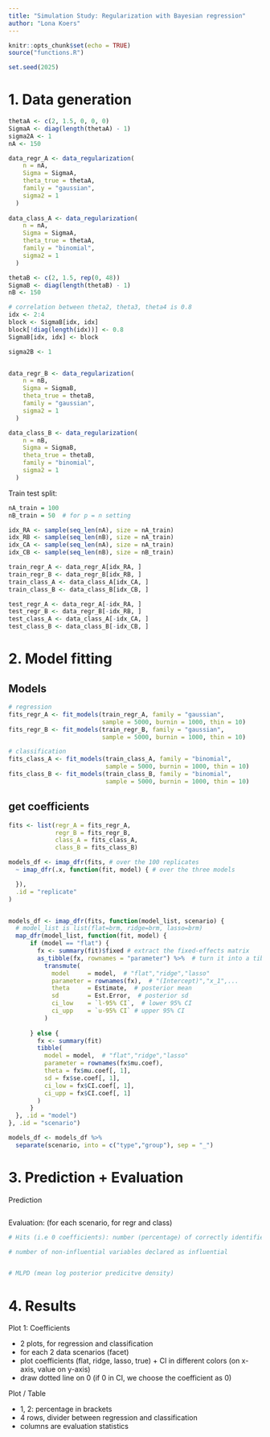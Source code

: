 ```yaml
---
title: "Simulation Study: Regularization with Bayesian regression"
author: "Lona Koers"
---
```


```r
knitr::opts_chunk$set(echo = TRUE)
source("functions.R")
```

```r
set.seed(2025)
```

# 1. Data generation

```r
thetaA <- c(2, 1.5, 0, 0, 0)
SigmaA <- diag(length(thetaA) - 1)
sigma2A <- 1
nA <- 150

data_regr_A <- data_regularization(
    n = nA,
    Sigma = SigmaA,
    theta_true = thetaA,
    family = "gaussian",
    sigma2 = 1
  )
  
data_class_A <- data_regularization(
    n = nA,
    Sigma = SigmaA,
    theta_true = thetaA,
    family = "binomial",
    sigma2 = 1
  )
```


```r
thetaB <- c(2, 1.5, rep(0, 48))
SigmaB <- diag(length(thetaB) - 1)
nB <- 150

# correlation between theta2, theta3, theta4 is 0.8
idx <- 2:4
block <- SigmaB[idx, idx]
block[!diag(length(idx))] <- 0.8
SigmaB[idx, idx] <- block

sigma2B <- 1


data_regr_B <- data_regularization(
    n = nB,
    Sigma = SigmaB,
    theta_true = thetaB,
    family = "gaussian",
    sigma2 = 1
  )

data_class_B <- data_regularization(
    n = nB,
    Sigma = SigmaB,
    theta_true = thetaB,
    family = "binomial",
    sigma2 = 1
  )
```

Train test split:

```r
nA_train = 100
nB_train = 50  # for p = n setting

idx_RA <- sample(seq_len(nA), size = nA_train)
idx_RB <- sample(seq_len(nB), size = nA_train)
idx_CA <- sample(seq_len(nA), size = nA_train)
idx_CB <- sample(seq_len(nB), size = nB_train)

train_regr_A <- data_regr_A[idx_RA, ]
train_regr_B <- data_regr_B[idx_RB, ]
train_class_A <- data_class_A[idx_CA, ]
train_class_B <- data_class_B[idx_CB, ]

test_regr_A <- data_regr_A[-idx_RA, ]
test_regr_B <- data_regr_B[-idx_RB, ]
test_class_A <- data_class_A[-idx_CA, ]
test_class_B <- data_class_B[-idx_CB, ]
```


# 2. Model fitting

## Models

```r
# regression
fits_regr_A <- fit_models(train_regr_A, family = "gaussian",
                          sample = 5000, burnin = 1000, thin = 10)
fits_regr_B <- fit_models(train_regr_B, family = "gaussian",
                          sample = 5000, burnin = 1000, thin = 10)

# classification
fits_class_A <- fit_models(train_class_A, family = "binomial",
                           sample = 5000, burnin = 1000, thin = 10)
fits_class_B <- fit_models(train_class_B, family = "binomial",
                           sample = 5000, burnin = 1000, thin = 10)
```


## get coefficients

```r
fits <- list(regr_A = fits_regr_A,
             regr_B = fits_regr_B,
             class_A = fits_class_A,
             class_B = fits_class_B)

models_df <- imap_dfr(fits, # over the 100 replicates
  ~ imap_dfr(.x, function(fit, model) { # over the three models

  }),
  .id = "replicate"
)


models_df <- imap_dfr(fits, function(model_list, scenario) {
  # model_list is list(flat=brm, ridge=brm, lasso=brm)
  map_dfr(model_list, function(fit, model) {
      if (model == "flat") {
        fx <- summary(fit)$fixed # extract the fixed-effects matrix
        as_tibble(fx, rownames = "parameter") %>%  # turn it into a tibble
          transmute(
            model     = model,  # "flat","ridge","lasso"
            parameter = rownames(fx),  # "(Intercept)","x_1",...
            theta     = Estimate,  # posterior mean
            sd        = Est.Error,  # posterior sd
            ci_low    = `l-95% CI`,  # lower 95% CI
            ci_upp    = `u-95% CI` # upper 95% CI
          )
        
      } else {
        fx <- summary(fit)
        tibble(
          model = model,  # "flat","ridge","lasso"
          parameter = rownames(fx$mu.coef),
          theta = fx$mu.coef[, 1],
          sd = fx$se.coef[, 1],
          ci_low = fx$CI.coef[, 1],
          ci_upp = fx$CI.coef[, 1]
        )
      }
  }, .id = "model")
}, .id = "scenario")

models_df <- models_df %>%
  separate(scenario, into = c("type","group"), sep = "_")
```


# 3. Prediction + Evaluation

Prediction

```r

```

Evaluation: (for each scenario, for regr and class)

```r
# Hits (i.e 0 coefficients): number (percentage) of correctly identified influential variables

# number of non-influential variables declared as influential


# MLPD (mean log posterior predicitve density)
```



# 4. Results

Plot 1: Coefficients

- 2 plots, for regression and classification
- for each 2 data scenarios (facet)
- plot coefficients (flat, ridge, lasso, true) + CI in different colors (on x-axis, value on y-axis)
- draw dotted line on 0 (if 0 in CI, we choose the coefficient as 0)

Plot / Table

- 1, 2: percentage in brackets
- 4 rows, divider between regression and classification
- columns are evaluation statistics


